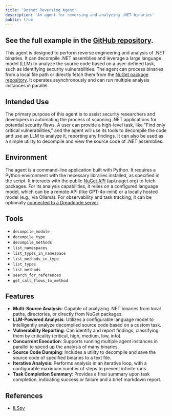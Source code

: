 ```yaml
---
title: 'Dotnet Reversing Agent'
description: 'An agent for reversing and analyzing .NET binaries'
public: true
---
```

See the full example in the [GitHub repository](https://github.com/dreadnode/example-agents/tree/main/dotnet_reversing).
---

This agent is designed to perform reverse engineering and analysis of .NET binaries. 
It can decompile .NET assemblies and leverage a large language model (LLM) to analyze the source code based on a user-defined task, such as identifying security vulnerabilities. 
The agent can process binaries from a local file path or directly fetch them from the [NuGet package repository](https://www.nuget.org/packages). 
It operates asynchronously and can run multiple analysis instances in parallel.

## Intended Use

The primary purpose of this agent is to assist security researchers and developers in automating the process of scanning .NET applications for potential security flaws. 
A user can provide a high-level task, like "Find only critical vulnerabilities," and the agent will use its tools to decompile the code and use an LLM to analyze it, reporting any findings. 
It can also be used as a simple utility to decompile and view the source code of .NET assemblies.

## Environment

The agent is a command-line application built with Python. 
It requires a Python environment with the necessary libraries installed, as specified in the script. 
It interacts with the public [NuGet API](https://learn.microsoft.com/en-us/nuget/api/overview) (api.nuget.org) to fetch packages. 
For its analysis capabilities, it relies on a configured language model, which can be a remote API (like GPT-4o-mini) or a locally hosted model (e.g., via Ollama). 
For observability and task tracking, it can be optionally [connected to a Dreadnode server](https://docs.dreadnode.io/strikes/usage/config).

## Tools

- `decompile_module`
- `decompile_type`
- `decompile_methods`
- `list_namespaces`
- `list_types_in_namespace`
- `list_methods_in_type`
- `list_types`
- `list_methods`
- `search_for_references`
- `get_call_flows_to_method`

## Features

- **Multi-Source Analysis**: Capable of analyzing .NET binaries from local paths, directories, or directly from NuGet packages.
- **LLM-Powered Analysis**: Utilizes a configurable language model to intelligently analyze decompiled source code based on a custom task.
- **Vulnerability Reporting**: Can identify and report findings, classifying them by criticality (critical, high, medium, low, info).
- **Concurrent Execution**: Supports running multiple agent instances in parallel to speed up the analysis of many binaries.
- **Source Code Dumping**: Includes a utility to decompile and save the source code of specified binaries to a text file.
- **Iterative Analysis**: Performs analysis in an iterative loop, with a configurable maximum number of steps to prevent infinite runs.
- **Task Completion Summary**: Provides a final summary upon task completion, indicating success or failure and a brief markdown report.

## References

- [ILSpy](https://github.com/icsharpcode/ILSpy)
